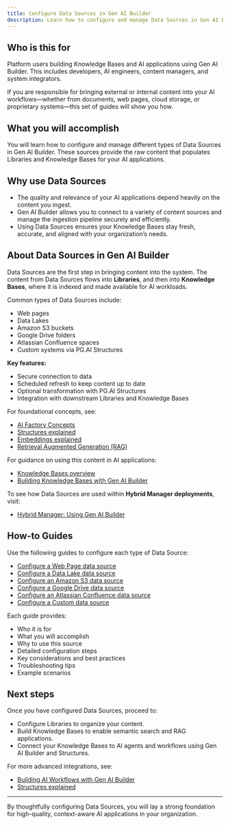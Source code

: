 ```yaml
---
title: Configure Data Sources in Gen AI Builder
description: Learn how to configure and manage Data Sources in Gen AI Builder to bring external and internal content into your Knowledge Bases.
---
```


## Who is this for

Platform users building Knowledge Bases and AI applications using Gen AI Builder.
This includes developers, AI engineers, content managers, and system integrators.

If you are responsible for bringing external or internal content into your AI workflows—whether from documents, web pages, cloud storage, or proprietary systems—this set of guides will show you how.

## What you will accomplish

You will learn how to configure and manage different types of Data Sources in Gen AI Builder.
These sources provide the raw content that populates Libraries and Knowledge Bases for your AI applications.

## Why use Data Sources

-   The quality and relevance of your AI applications depend heavily on the content you ingest.
-   Gen AI Builder allows you to connect to a variety of content sources and manage the ingestion pipeline securely and efficiently.
-   Using Data Sources ensures your Knowledge Bases stay fresh, accurate, and aligned with your organization’s needs.

## About Data Sources in Gen AI Builder

Data Sources are the first step in bringing content into the system.
The content from Data Sources flows into **Libraries**, and then into **Knowledge Bases**, where it is indexed and made available for AI workloads.

Common types of Data Sources include:

-   Web pages
-   Data Lakes
-   Amazon S3 buckets
-   Google Drive folders
-   Atlassian Confluence spaces
-   Custom systems via PG.AI Structures

**Key features:**

-   Secure connection to data
-   Scheduled refresh to keep content up to date
-   Optional transformation with PG.AI Structures
-   Integration with downstream Libraries and Knowledge Bases

For foundational concepts, see:

-   [AI Factory Concepts](/edb-postgres-ai/1.2/ai-factory/learn/explained/ai-factory-concepts/)
-   [Structures explained](/edb-postgres-ai/1.2/ai-factory/learn/explained/structures-explained/)
-   [Embeddings explained](/edb-postgres-ai/1.2/ai-factory/learn/explained/generic-concepts/#embeddings-and-vector-representations)
-   [Retrieval Augmented Generation (RAG)](/edb-postgres-ai/1.2/ai-factory/learn/explained/terminology/#retrieval-augmented-generation-rag)

For guidance on using this content in AI applications:

-   [Knowledge Bases overview](../../../pipeline/knowledge_base)
-   [Building Knowledge Bases with Gen AI Builder](/edb-postgres-ai/1.2/ai-factory/learn/how-to/gen-ai/create-knowledge-base/) <!-- Placeholder link -->

To see how Data Sources are used within **Hybrid Manager deployments**, visit:

-   [Hybrid Manager: Using Gen AI Builder](/edb-postgres-ai/1.2/hybrid-manager/ai-factory/gen-ai/builder/)

## How-to Guides

Use the following guides to configure each type of Data Source:

-   [Configure a Web Page data source](/edb-postgres-ai/1.2/ai-factory/learn/how-to/gen-ai/data-source-webpage/)
-   [Configure a Data Lake data source](/edb-postgres-ai/1.2/ai-factory/learn/how-to/gen-ai/data-source-data-lake/)
-   [Configure an Amazon S3 data source](/edb-postgres-ai/1.2/ai-factory/learn/how-to/gen-ai/data-source-s3/)
-   [Configure a Google Drive data source](/edb-postgres-ai/1.2/ai-factory/learn/how-to/gen-ai/data-source-google-drive/)
-   [Configure an Atlassian Confluence data source](/edb-postgres-ai/1.2/ai-factory/learn/how-to/gen-ai/data-source-confluence/)
-   [Configure a Custom data source](/edb-postgres-ai/1.2/ai-factory/learn/how-to/gen-ai/data-source-custom/)

Each guide provides:

-   Who it is for
-   What you will accomplish
-   Why to use this source
-   Detailed configuration steps
-   Key considerations and best practices
-   Troubleshooting tips
-   Example scenarios

## Next steps

Once you have configured Data Sources, proceed to:

-   Configure Libraries to organize your content.
-   Build Knowledge Bases to enable semantic search and RAG applications.
-   Connect your Knowledge Bases to AI agents and workflows using Gen AI Builder and Structures.

For more advanced integrations, see:

-   [Building AI Workflows with Gen AI Builder](/edb-postgres-ai/1.2/ai-factory/learn/how-to/gen-ai/create-knowledge-base/) <!-- Placeholder link -->
-   [Structures explained](/edb-postgres-ai/1.2/ai-factory/learn/explained/structures-explained/)

* * *

By thoughtfully configuring Data Sources, you will lay a strong foundation for high-quality, context-aware AI applications in your organization.
